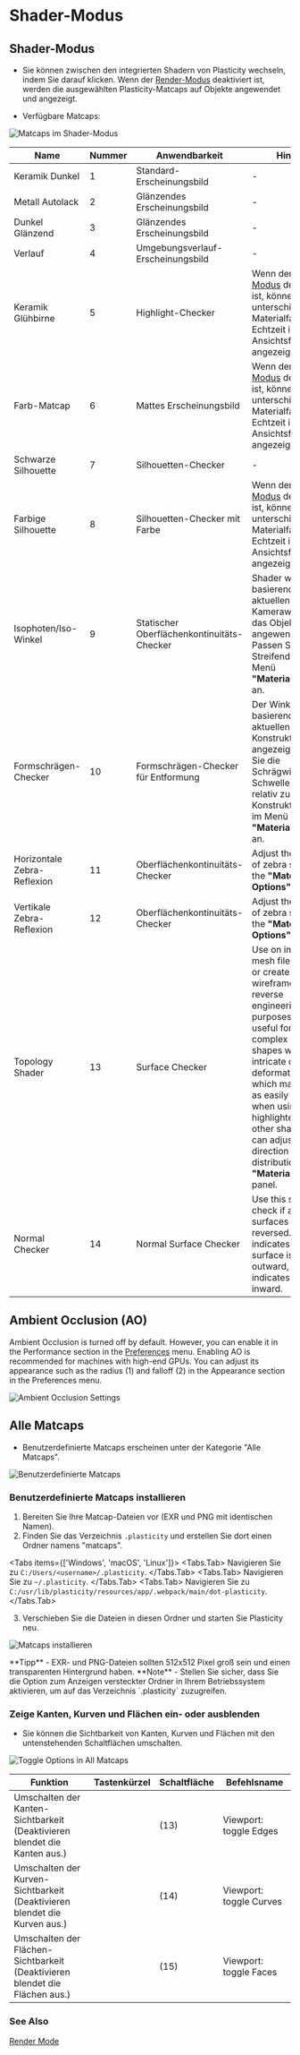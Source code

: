 
# Shader-Modus

## Shader-Modus
- Sie können zwischen den integrierten Shadern von Plasticity wechseln, indem Sie darauf klicken. Wenn der [Render-Modus](/plasticity-essentials/view-mode) deaktiviert ist, werden die ausgewählten Plasticity-Matcaps auf Objekte angewendet und angezeigt.

- Verfügbare Matcaps:

![Matcaps im Shader-Modus](/img/shader-mode-preview.png)

| Name | Nummer | Anwendbarkeit | Hinweis |
| ---- | ------ | ------------- | ---- |
| Keramik Dunkel | 1 | Standard-Erscheinungsbild | - |
| Metall Autolack | 2 | Glänzendes Erscheinungsbild | - |
| Dunkel Glänzend | 3 | Glänzendes Erscheinungsbild | - |
| Verlauf | 4 | Umgebungsverlauf-Erscheinungsbild | - |
| Keramik Glühbirne | 5 | Highlight-Checker | Wenn der [Render-Modus](/plasticity-essentials/render-mode) deaktiviert ist, können unterschiedliche Materialfarben in Echtzeit im Ansichtsfenster angezeigt werden. |
| Farb-Matcap | 6 | Mattes Erscheinungsbild | Wenn der [Render-Modus](/plasticity-essentials/render-mode) deaktiviert ist, können unterschiedliche Materialfarben in Echtzeit im Ansichtsfenster angezeigt werden. |
| Schwarze Silhouette | 7 | Silhouetten-Checker | - |
| Farbige Silhouette | 8 | Silhouetten-Checker mit Farbe | Wenn der [Render-Modus](/plasticity-essentials/render-mode) deaktiviert ist, können unterschiedliche Materialfarben in Echtzeit im Ansichtsfenster angezeigt werden. |
| Isophoten/Iso-Winkel | 9 | Statischer Oberflächenkontinuitäts-Checker | Shader wird basierend auf dem aktuellen Kamerawinkel auf das Objekt angewendet. Passen Sie die Streifendichte im Menü **"Materialoptionen"** an. |
| Formschrägen-Checker | 10 | Formschrägen-Checker für Entformung | Der Winkel wird basierend auf der aktuellen Konstruktionsfläche angezeigt. Passen Sie die Schrägwinkel-Schwelle (blau) relativ zur Konstruktionsfläche im Menü **"Materialoptionen"** an. |
| Horizontale Zebra-Reflexion | 11 | Oberflächenkontinuitäts-Checker | Adjust the number of zebra stripes in the **"Material Options"** menu. |
| Vertikale Zebra-Reflexion | 12 | Oberflächenkontinuitäts-Checker | Adjust the number of zebra stripes in the **"Material Options"** menu. |
| Topology Shader    |  13    |  Surface Checker                 |  Use on imported mesh files to trace or create a wireframe look for reverse engineering purposes. This is useful for analyzing complex organic shapes with intricate curves and deformations, which may not be as easily visible when using highlighters or other shaders. You can adjust the direction and line distribution in the **"Material Options"** panel. |
| Normal Checker     |  14    |  Normal Surface Checker                 |  Use this shader to check if any surfaces are reversed. Blue indicates that the surface is facing outward, while red indicates it is facing inward. |

## Ambient Occlusion (AO)

Ambient Occlusion is turned off by default. However, you can enable it in the Performance section in the [Preferences](/plasticity-essentials/preferences) menu. Enabling AO is recommended for machines with high-end GPUs. You can adjust its appearance such as the radius (1) and falloff (2) in the Appearance section in the Preferences menu.

![Ambient Occlusion Settings](/img/ao-settings.png)

## Alle Matcaps
- Benutzerdefinierte Matcaps erscheinen unter der Kategorie "Alle Matcaps".

![Benutzerdefinierte Matcaps](/img/custom-matcaps-preview.png)

### Benutzerdefinierte Matcaps installieren

1. Bereiten Sie Ihre Matcap-Dateien vor (EXR und PNG mit identischen Namen).
2. Finden Sie das Verzeichnis `.plasticity` und erstellen Sie dort einen Ordner namens "matcaps".

<Tabs items={['Windows', 'macOS', 'Linux']}>
    <Tabs.Tab>
    Navigieren Sie zu `C:/Users/<username>/.plasticity`.
    </Tabs.Tab>
    <Tabs.Tab>
    Navigieren Sie zu `~/.plasticity`.
    </Tabs.Tab>
    <Tabs.Tab>
    Navigieren Sie zu `C:/usr/lib/plasticity/resources/app/.webpack/main/dot-plasticity`.
    </Tabs.Tab>
</Tabs>

3. Verschieben Sie die Dateien in diesen Ordner und starten Sie Plasticity neu.

![Matcaps installieren](/img/installing-matcaps-preview.png)

<Callout type="info" emoji="💡">
**Tipp**     
- EXR- und PNG-Dateien sollten 512x512 Pixel groß sein und einen transparenten Hintergrund haben.
</Callout>

<Callout emoji="❗">
**Note**     
- Stellen Sie sicher, dass Sie die Option zum Anzeigen versteckter Ordner in Ihrem Betriebssystem aktivieren, um auf das Verzeichnis `.plasticity` zuzugreifen.
</Callout>

### Zeige Kanten, Kurven und Flächen ein- oder ausblenden

- Sie können die Sichtbarkeit von Kanten, Kurven und Flächen mit den untenstehenden Schaltflächen umschalten.

![Toggle Options in All Matcaps](/img/toggle-edges-curves-faces.png)

| Funktion                                                        | Tastenkürzel | Schaltfläche | Befehlsname               |
| --------------------------------------------------------------- | ------------ | ----------- | ------------------------- |
| Umschalten der Kanten-Sichtbarkeit <br />(Deaktivieren blendet die Kanten aus.) |              | (13)        | Viewport: toggle Edges    |
| Umschalten der Kurven-Sichtbarkeit <br />(Deaktivieren blendet die Kurven aus.) |              | (14)        | Viewport: toggle Curves   |
| Umschalten der Flächen-Sichtbarkeit <br />(Deaktivieren blendet die Flächen aus.) |              | (15)        | Viewport: toggle Faces    |

### See Also
[Render Mode](/plasticity-essentials/render-mode)